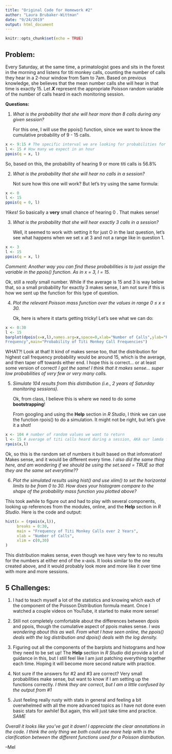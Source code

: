 ```yaml
---
title: "Original Code for Homework #2"
author: "Laura Brubaker-Wittman"
date: "9/24/2019"
output: html_document
---
```


```r
knitr::opts_chunk$set(echo = TRUE)
```

## Problem:

Every Saturday, at the same time, a primatologist goes and sits in the forest in the morning and listens for titi
monkey calls, counting the number of calls they hear in a 2-hour window from 5am to 7am. Based on previous
knowledge, she believes that the mean number calls she will hear in that time is exactly 15. Let ***X*** represent the appropriate Poisson random variable of the number of calls heard in each monitoring session.

**Questions:**

1. *What is the probability that she will hear more than 8 calls during any given session?*

    For this one, I will use the ppois() function, since we want to know the cumulative probability of 9 - 15
    calls.

```r
x <- 9:15 # The specific interval we are looking for probabilities for
l <- 15 # How many we expect in an hour
ppois(q = x, l)
```

So, based on this, the probability of hearing 9 or more titi calls is 56.8%

2. *What is the probability that she will hear no calls in a session?*

    Not sure how this one will work? But let's try using the same formula:

```r
x <- 0
l <- 15
ppois(q = 0, l)
```

*Yikes!* So basically a **very** small chance of hearing 0 . That makes sense!
    
3. *What is the probability that she will hear exactly 3 calls in a session?*

    Well, it seemed to work with setting it for just O in the last question, let's see what happens when we set x
    at 3 and not a range like in question 1.
    
```r
x <- 3
l <- 15
ppois(q = x, l)
```

*Comment: Another way you can find these probabilities is to just assign the variable in the ppois() function. As in x = 3, l = 15.*

Ok, still a *really* small number. While if the average is 15 and 3 is way below that, so a small probability for
exactly 3 makes sense, I am not sure if this is how we sent up the function for this type of question.

4. *Plot the relevant Poisson mass function over the values in range 0 ≤ x ≤ 30.*

    Ok, here is where it starts getting tricky! Let's see what we can do:

```r
x <- 0:30
l <- 15
barplot(dpois(x=x,l),names.arg=x,space=0,xlab="Number of Calls",ylab="Probability of Call
Frequency",main="Probability of Titi Monkey Call Frequencies")
```

WHAT?! Look at that! It kind of makes sense too, that the distribution for highest call frequency probability
would be around 15, which is the average, and then taper off towards either end. I hope this is correct... or at
least some version of correct!  *I got the same! I think that it makes sense... super low probabilities of very few or very many calls.*

5. *Simulate 104 results from this distribution (i.e., 2 years of Saturday monitoring sessions).*

    Ok, from class, I believe this is where we need to do some **bootstrapping**!
    
    From googling and using the **Help** section in *R Studio*, I think we can use the function rpois() to do
    a simulation. It might not be right, but let's give it a shot!

```r
x <- 104 # number of random values we want to return
l <- 15 # average of titi calls heard during a session, AKA our lamda for this problem
rpois(x,l)
```

Ok, so this is the random set of numbers it built based on that infomration! Makes sense, and it would be
different every time.  *I also did the same thing here, and am wondering if we should be using the set.seed = TRUE so that they are the same set everytime??*  

6. *Plot the simulated results using hist() and use xlim() to set the horizontal limits to be from 0 to 30. How
does your histogram compare to the shape of the probability mass function you plotted above?*

This took awhile to figure out and had to play with several components, looking up references from the modules,
online, and the **Help** section in *R Studio*. Here is the code and output:
    
```r
hist(x = (rpois(x,l)), 
     breaks = 0:30, 
     main = "Frequency of Titi Monkey Calls over 2 Years",
     xlab = "Number of Calls",
     xlim = c(0,30)
)
```
 
This distribution makes sense, even though we have very few to no results for the numbers at either end of the
x-axis. It looks similar to the one created above, and it would probably look more and more like it over time
with more and more sessions. 

## 5 Challenges:

1. I had to teach myself a lot of the statistics and knowing which each of the component of the Poisson
Distribution formula meant. Once I watched a couple videos on YouTube, it started to make more sense!

2. Still not completely comfortable about the differences between dpois and ppois, though the cumulative aspect
of ppois makes sense. *I was wondering about this as well. From what I have seen online, the ppois() deals with the log distribution and dpois() deals with the log density.*

3. Figuring out all the components of the barplots and histograms and how they need to be set up! The **Help**
section in *R Studio* did provide a lot of guidance in this, but I still feel like I am just patching everything
together each time. Hoping it will become more second nature with practice.

4. Not sure if the answers for #2 and #3 are correct? Very small probabilities make sense, but want to know if I
am setting up the functions correctly. *I think they are correct, but I am a little confused by the output from #1*

5. Just feeling really rusty with stats in general and feeling a bit overwhelmed with all the more advanced
topics as I have not done even basic stats for awhile! But again, this will just take time and practice. *SAME*

*Overall it looks like you've got it down! I appreciate the clear annotations in the code. I think the only thing we both could use more help with is the clarification between the different functions used for a Poisson distribution.*

--Mel 
    